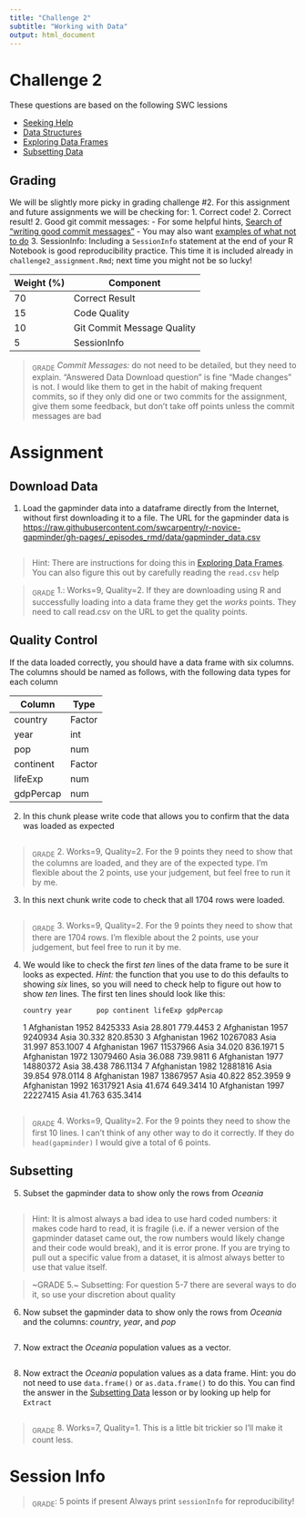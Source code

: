 ```yaml
---
title: "Challenge 2"
subtitle: "Working with Data"
output: html_document
---
```



# Challenge 2
These questions are based on the following SWC lessions

- [Seeking Help](http://swcarpentry.github.io/r-novice-gapminder/03-seeking-help/)
- [Data Structures](http://swcarpentry.github.io/r-novice-gapminder/04-data-structures-part1/)
- [Exploring Data Frames](http://swcarpentry.github.io/r-novice-gapminder/05-data-structures-part2/)
- [Subsetting Data](http://swcarpentry.github.io/r-novice-gapminder/06-data-subsetting/)


## Grading
We will be slightly more picky in grading challenge #2.  For this assignment and future assignments we will be checking for:
1. Correct code!
2. Correct result!
2. Good git commit messages: 
  - For some helpful hints, [Search of "writing good commit messages"](https://duckduckgo.com/?q=writing+good+commit+messages)
  - You may also want [examples of what not to do](https://xkcd.com/1296/)
3. SessionInfo: Including a `SessionInfo` statement at the end of your R Notebook is good reproducibility practice.  This time it is included already in `challenge2_assignment.Rmd`; next time you might not be so lucky!

| Weight (%) | Component                  |
|------------|----------------------------|
|         70 | Correct Result             |
|         15 | Code Quality               |
|         10 | Git Commit Message Quality |
|          5 | SessionInfo                |

> ~GRADE~ *Commit Messages:* do not need to be detailed, but they need to explain.  "Answered Data Download question" is fine "Made changes" is not.  I would like them to get in the habit of making frequent commits, so if they only did one or two commits for the assignment, give them some feedback, but don't take off points unless the commit messages are bad

# Assignment
## Download Data
1. Load the gapminder data into a dataframe directly from the Internet, without first downloading it to a file.  The URL for the gapminder data is <https://raw.githubusercontent.com/swcarpentry/r-novice-gapminder/gh-pages/_episodes_rmd/data/gapminder_data.csv>


```r

```

> Hint: There are instructions for doing this in [Exploring Data Frames](http://swcarpentry.github.io/r-novice-gapminder/05-data-structures-part2/).  You can also figure this out by carefully reading the `read.csv` help

> ~GRADE~ 1.: Works=9, Quality=2.  If they are downloading using R and successfully loading into a data frame they get the *works* points.  They need to call read.csv on the URL to get the quality points.


## Quality Control
If the data loaded correctly, you should have a data frame with six columns.  The columns should be named as follows, with the following data types for each column

| Column    | Type   |
|-----------|--------|
| country   | Factor |
| year      | int    |
| pop       | num    |
| continent | Factor |
| lifeExp   | num    |
| gdpPercap | num    |


2. In this chunk please write code that allows you to confirm that the data was loaded as expected
```r

```

> ~GRADE~ 2. Works=9, Quality=2.  For the 9 points they need to show that the columns are loaded, and they are of the expected type.  I'm flexible about the 2 points, use your judgement, but feel free to run it by me.

3. In this next chunk write code to check that all 1704 rows were loaded.
```r

```

> ~GRADE~ 3. Works=9, Quality=2.  For the 9 points they need to show that there are 1704 rows.  I'm flexible about the 2 points, use your judgement, but feel free to run it by me.

4. We would like to check the first *ten* lines of the data frame to be sure it looks as expected.  *Hint:* the function that you use to do this defaults to showing *six* lines, so you will need to check help to figure out how to show *ten* lines.  The first ten lines should look like this:

       country year      pop continent lifeExp gdpPercap
1  Afghanistan 1952  8425333      Asia  28.801  779.4453
2  Afghanistan 1957  9240934      Asia  30.332  820.8530
3  Afghanistan 1962 10267083      Asia  31.997  853.1007
4  Afghanistan 1967 11537966      Asia  34.020  836.1971
5  Afghanistan 1972 13079460      Asia  36.088  739.9811
6  Afghanistan 1977 14880372      Asia  38.438  786.1134
7  Afghanistan 1982 12881816      Asia  39.854  978.0114
8  Afghanistan 1987 13867957      Asia  40.822  852.3959
9  Afghanistan 1992 16317921      Asia  41.674  649.3414
10 Afghanistan 1997 22227415      Asia  41.763  635.3414

```r

```

> ~GRADE~ 4. Works=9, Quality=2.  For the 9 points they need to show the first 10 lines.  I can't think of any other way to do it correctly.  If they do `head(gapminder)` I would give a total of 6 points.

## Subsetting

5. Subset the gapminder data to show only the rows from *Oceania*
```r

```
> Hint: It is almost always a bad idea to use hard coded numbers: it makes code hard to read, it is fragile (i.e. if a newer version of the gapminder dataset came out, the row numbers would likely change and their code would break), and it is error prone. If you are trying to pull out a specific value from a dataset, it is almost always better to use that value itself.

> ~GRADE 5.~ Subsetting: For question 5-7 there are several ways to do it, so use your discretion about quality

6. Now subset the gapminder data to show only the rows from *Oceania* and the columns: *country*, *year*, and *pop*
```r

```

7. Now extract the *Oceania* population values as a vector.
```r

```

8. Now extract the *Oceania* population values as a data frame. 
Hint: you do not need to use `data.frame()` or `as.data.frame()` to do this.  You can find the answer in the [Subsetting Data](http://swcarpentry.github.io/r-novice-gapminder/06-data-subsetting/) lesson or by looking up help for `Extract`

```r

```
> ~GRADE~ 8. Works=7, Quality=1.  This is a little bit trickier so I'll make it count less.


# Session Info
> ~GRADE~: 5 points if present
Always print `sessionInfo` for reproducibility!

```r

```


